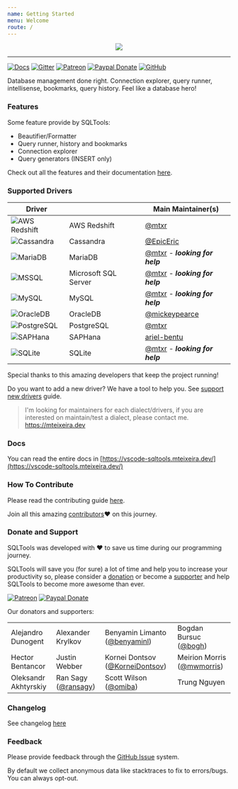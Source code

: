 ```yaml
---
name: Getting Started
menu: Welcome
route: /
---
```


<center>
<p align="center">
  <img src="https://raw.githubusercontent.com/mtxr/vscode-sqltools/master/static/header-hero.svg?sanitize=true" />
</p>
</center>

<hr />

[![Docs](https://img.shields.io/badge/docs-here-blueviolet?style=flat-square)](https://vscode-sqltools.mteixeira.dev)
[![Gitter](https://img.shields.io/gitter/room/mtxr/vscode-sqltools.svg?style=flat-square)](https://gitter.im/vscode-sqltools)
[![Patreon](https://img.shields.io/badge/patreon-support-blue.svg?style=flat-square)](https://www.patreon.com/mteixeira)
[![Paypal Donate](https://img.shields.io/badge/paypal-donate-blue.svg?style=flat-square)](https://www.paypal.com/cgi-bin/webscr?cmd=_s-xclick&hosted_button_id=RSMB6DGK238V8)
[![GitHub](https://img.shields.io/github/license/mtxr/vscode-sqltools?style=flat-square)](https://github.com/mtxr/vscode-sqltools/blob/master/LICENSE.md)

Database management done right. Connection explorer, query runner, intellisense, bookmarks, query history. Feel like a database hero!

### Features

Some feature provide by SQLTools:

* Beautifier/Formatter
* Query runner, history and bookmarks
* Connection explorer
* Query generators (INSERT only)

Check out all the features and their documentation [here](http://vscode-sqltools.mteixeira.dev).

### Supported Drivers

|Driver||Main Maintainer(s)|
|-|-|-|
|![AWS Redshift](https://raw.githubusercontent.com/mtxr/vscode-sqltools/master/packages/ui/screens/Settings/icons/redshift.png)|AWS Redshift|[@mtxr](https://github.com/mtxr)|
|![Cassandra](https://raw.githubusercontent.com/mtxr/vscode-sqltools/master/packages/ui/screens/Settings/icons/cassandra.png)|Cassandra|[@EpicEric](https://github.com/EpicEric)|
|![MariaDB](https://raw.githubusercontent.com/mtxr/vscode-sqltools/master/packages/ui/screens/Settings/icons/mariadb.png)|MariaDB|[@mtxr](https://github.com/mtxr) - ***looking for help***|
|![MSSQL](https://raw.githubusercontent.com/mtxr/vscode-sqltools/master/packages/ui/screens/Settings/icons/mssql.png)|Microsoft SQL Server|[@mtxr](https://github.com/mtxr) - ***looking for help***|
|![MySQL](https://raw.githubusercontent.com/mtxr/vscode-sqltools/master/packages/ui/screens/Settings/icons/mysql.png)|MySQL|[@mtxr](https://github.com/mtxr) - ***looking for help***|
|![OracleDB](https://raw.githubusercontent.com/mtxr/vscode-sqltools/master/packages/ui/screens/Settings/icons/oracle.png)|OracleDB|[@mickeypearce](https://github.com/mickeypearce)|
|![PostgreSQL](https://raw.githubusercontent.com/mtxr/vscode-sqltools/master/packages/ui/screens/Settings/icons/postgresql.png)|PostgreSQL|[@mtxr](https://github.com/mtxr)|
|![SAPHana](https://raw.githubusercontent.com/mtxr/vscode-sqltools/master/packages/ui/screens/Settings/icons/sap_hana.png)|SAPHana|[ariel-bentu](https://github.com/ariel-bentu)|
|![SQLite](https://raw.githubusercontent.com/mtxr/vscode-sqltools/master/packages/ui/screens/Settings/icons/sqlite.png)|SQLite|[@mtxr](https://github.com/mtxr) - ***looking for help***|


Special thanks to this amazing developers that keep the project running!

Do you want to add a new driver? We have a tool to help you. See [support new drivers](https://vscode-sqltools.mteixeira.dev/contributing/support-new-drivers) guide.


> I'm looking for maintainers for each dialect/drivers, if you are interested on maintain/test a dialect, please contact me. https://mteixeira.dev


### Docs

You can read the entire docs in [https://vscode-sqltools.mteixeira.dev/](https://vscode-sqltools.mteixeira.dev/)

### How To Contribute

Please read the contributing guide [here](https://vscode-sqltools.mteixeira.dev/contributing).

Join all this amazing [contributors](https://github.com/mtxr/vscode-sqltools/graphs/contributors)❤️ on this journey.


### Donate and Support

SQLTools was developed with ♥ to save us time during our programming journey.

SQLTools will save you (for sure) a lot of time and help you to increase your productivity so, please consider a [donation](https://www.paypal.com/cgi-bin/webscr?cmd=_s-xclick&hosted_button_id=RSMB6DGK238V8) or become a [supporter](https://www.patreon.com/mteixeira) and help SQLTools to become more awesome than ever.


[![Patreon](https://img.shields.io/badge/patreon-support-blue.svg?style=for-the-badge&logo=patreon)](https://www.patreon.com/mteixeira)
[![Paypal Donate](https://img.shields.io/badge/paypal-donate-blue.svg?style=for-the-badge&logo=paypal)](https://www.paypal.com/cgi-bin/webscr?cmd=_s-xclick&hosted_button_id=RSMB6DGK238V8)


Our donators and supporters:
<table>
  <tbody>
  <tr>
    <td>Alejandro Dunogent</td>
    <td>Alexander Krylkov</td>
    <td>Benyamin Limanto (<a href="https://github.com/benyaminl)">@benyaminl</a>)</td>
    <td>Bogdan Bursuc (<a href="https://github.com/bogh)">@bogh</a>)</td>
  </tr>
  <tr>
    <td>Hector Bentancor</td>
    <td>Justin Webber</td>
    <td>Kornei Dontsov (<a href="https://github.com/KorneiDontsov)">@KorneiDontsov</a>)</td>
    <td>Meirion Morris (<a href="https://github.com/mwmorris)">@mwmorris</a>)</td>
  </tr>
  <tr>
    <td>Oleksandr Akhtyrskiy</td>
    <td>Ran Sagy (<a href="https://github.com/ransagy)">@ransagy</a>)</td>
    <td>Scott Wilson (<a href="https://github.com/omiba)">@omiba</a>)</td>
    <td>Trung Nguyen</td>
  </tr>
  </tbody>
</table>


### Changelog

See changelog [here](https://vscode-sqltools.mteixeira.dev/changelog)

### Feedback

Please provide feedback through the [GitHub Issue](https://github.com/mtxr/vscode-sqltools/issues) system.

By default we collect anonymous data like stacktraces to fix to errors/bugs. You can always opt-out.
